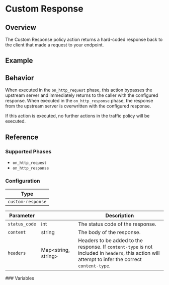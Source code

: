 
# Custom Response

## Overview

The Custom Response policy action returns a hard-coded response back to the client that made a request to your endpoint.

## Example

<ExampleHTTP />

## Behavior

When executed in the `on_http_request` phase, this action bypasses the upstream server and immediately returns to the caller with
the configured response. When executed in the `on_http_response` phase, the response from the upstream server is overwritten with the
configured response.

If this action is executed, no further actions in the traffic policy will be executed.

## Reference

### Supported Phases

- `on_http_request`
- `on_http_response`

### Configuration

| Type              |
| ----------------- |
| `custom-response` |

| Parameter     | &nbsp;                    | Description                                                                                                                                        |
| ------------- | ------------------------- | -------------------------------------------------------------------------------------------------------------------------------------------------- |
| `status_code` | int                       | The status code of the response.                                                                                                                   |
| `content`     | string                    | The body of the response.                                                                                                                          |
| `headers`     | Map&lt;string, string&gt; | Headers to be added to the response. If `content-type` is not included in `headers`, this action will attempt to infer the correct `content-type`. |

<VariableInterpolation type="custom-response" />
### Variables
<HttpHeaderTemplates />
